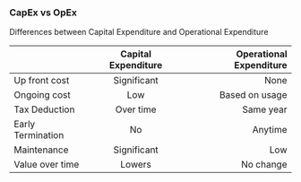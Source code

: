 ### CapEx vs OpEx

Differences between Capital Expenditure and Operational Expenditure

|                   | Capital Expenditure | Operational Expenditure |
| :---------------- | :-----------------: | ----------------------: |
| Up front cost     |     Significant     |                    None |
| Ongoing cost      |         Low         |          Based on usage |
| Tax Deduction     |      Over time      |               Same year |
| Early Termination |         No          |                 Anytime |
| Maintenance       |     Significant     |                     Low |
| Value over time   |       Lowers        |               No change |
